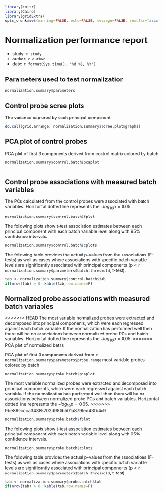 ```r

library(knitr)
library(Cairo)
library(gridExtra)
opts_chunk$set(warning=FALSE, echo=FALSE, message=FALSE, results="asis", fig.width=12, fig.height=12, dev="CairoPNG")

```

# Normalization performance report
- study: `r study`
- author: `r author`
- date: `r format(Sys.time(), '%d %B, %Y')`

## Parameters used to test normalization

```r

normalization.summary$parameters

```


## Control probe scree plots

The variance captured by each principal component

```r

do.call(grid.arrange, normalization.summary$scree.plot$graphs)

```
## PCA plot of control probes

PCA plot of first 3 components derived from control matrix colored by batch

```r

normalization.summary$control.batch$pcaplot
   
```


## Control probe associations with measured batch variables

The PCs calculated from the control probes were associated with batch variables. Horizontal dotted line represents the $-log_{10}p = 0.05$.


```r

normalization.summary$control.batch$fplot

```

The following plots show t-test association estimates between each principal component
with each batch variable level along with 95% confidence intervals.

```r

normalization.summary$control.batch$cplots

```

The following table provides the actual p-values from the associations (F-tests)
as well as cases where associations with specific
batch variable levels are significantly associated with principal components
(p < `r normalization.summary$parameters$batch.threshold`, t-test).

```r

tab <- normalization.summary$control.batch$tab
if(nrow(tab) > 0) kable(tab,row.names=F)

```


## Normalized probe associations with measured batch variables

<<<<<<< HEAD
The most variable normalized probes were extracted and decomposed into
principal components, which were each regressed against each batch
variable. If the normalization has performed well then there will be
no associations between normalized probe PCs and batch
variables. Horizontal dotted line represents the $-log_{10}p = 0.05$.
=======
PCA plot of normalized betas

PCA plot of first 3 components derived from `r normalization.summary$parameters$probe.range` most variable probes colored by batch

```r

normalization.summary$probe.batch$pcaplot

```

The most variable normalized probes were extracted and decomposed into principal components, which were each regressed against each batch variable. If the normalization has performed well then there will be no associations between normalized probe PCs and batch variables. Horizontal dotted line represents the $-log_{10}p = 0.05$.
>>>>>>> 9be860ccca34385702d980b501a8791ed43fb4c9

```r

normalization.summary$probe.batch$fplot

```

The following plots show t-test association estimates between each principal component
with each batch variable level along with 95% confidence intervals.

```r

normalization.summary$probe.batch$cplots

```


The following table provides the actual p-values from the associations (F-tests)
as well as cases where associations with specific
batch variable levels are significantly associated with principal components
(p < `r normalization.summary$parameters$batch.threshold`, t-test).

```r

tab <- normalization.summary$probe.batch$tab
if(nrow(tab) > 0) kable(tab,row.names=F)

```

